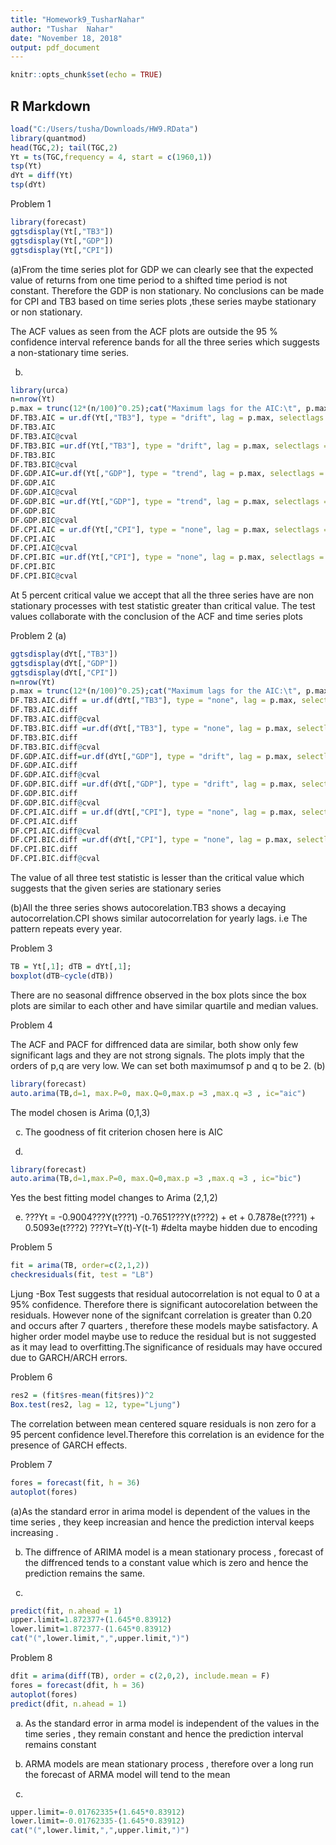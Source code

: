 ---
title: "Homework9_TusharNahar"
author: "Tushar  Nahar"
date: "November 18, 2018"
output: pdf_document
---

```{r setup, include=FALSE}
knitr::opts_chunk$set(echo = TRUE)
```

## R Markdown

```{r}
load("C:/Users/tusha/Downloads/HW9.RData")
library(quantmod)
head(TGC,2); tail(TGC,2)
Yt = ts(TGC,frequency = 4, start = c(1960,1))
tsp(Yt)
dYt = diff(Yt) 
tsp(dYt)
```
Problem 1
```{r}
library(forecast)
ggtsdisplay(Yt[,"TB3"])
ggtsdisplay(Yt[,"GDP"])
ggtsdisplay(Yt[,"CPI"])
```

(a)From the time series plot for GDP we can clearly see that the expected value of returns from one time period to a shifted time period is not constant. Therefore the GDP is non stationary. No conclusions can be made for CPI and TB3 based on time series plots ,these series maybe stationary or non stationary. 

The ACF values as seen from the ACF plots are outside the 95 % confidence interval reference bands for all the three series which suggests a non-stationary time series. 

(b)
```{r}
library(urca)
n=nrow(Yt)
p.max = trunc(12*(n/100)^0.25);cat("Maximum lags for the AIC:\t", p.max)
DF.TB3.AIC = ur.df(Yt[,"TB3"], type = "drift", lag = p.max, selectlags = "AIC")
DF.TB3.AIC
DF.TB3.AIC@cval
DF.TB3.BIC =ur.df(Yt[,"TB3"], type = "drift", lag = p.max, selectlags = "BIC")
DF.TB3.BIC
DF.TB3.BIC@cval
DF.GDP.AIC=ur.df(Yt[,"GDP"], type = "trend", lag = p.max, selectlags = "AIC")
DF.GDP.AIC
DF.GDP.AIC@cval
DF.GDP.BIC =ur.df(Yt[,"GDP"], type = "trend", lag = p.max, selectlags = "BIC")
DF.GDP.BIC
DF.GDP.BIC@cval
DF.CPI.AIC = ur.df(Yt[,"CPI"], type = "none", lag = p.max, selectlags = "AIC")
DF.CPI.AIC
DF.CPI.AIC@cval
DF.CPI.BIC =ur.df(Yt[,"CPI"], type = "none", lag = p.max, selectlags = "BIC")
DF.CPI.BIC
DF.CPI.BIC@cval

```
At 5 percent critical value we accept that all the three series have are non stationary processes with test statistic greater than critical value. The test values collaborate with the conclusion of the ACF and time series plots

Problem 2
(a)
```{r}
ggtsdisplay(dYt[,"TB3"])
ggtsdisplay(dYt[,"GDP"])
ggtsdisplay(dYt[,"CPI"])
n=nrow(Yt)
p.max = trunc(12*(n/100)^0.25);cat("Maximum lags for the AIC:\t", p.max)
DF.TB3.AIC.diff = ur.df(dYt[,"TB3"], type = "none", lag = p.max, selectlags = "AIC")
DF.TB3.AIC.diff
DF.TB3.AIC.diff@cval
DF.TB3.BIC.diff =ur.df(dYt[,"TB3"], type = "none", lag = p.max, selectlags = "BIC")
DF.TB3.BIC.diff
DF.TB3.BIC.diff@cval
DF.GDP.AIC.diff=ur.df(dYt[,"GDP"], type = "drift", lag = p.max, selectlags = "AIC")
DF.GDP.AIC.diff
DF.GDP.AIC.diff@cval
DF.GDP.BIC.diff =ur.df(dYt[,"GDP"], type = "drift", lag = p.max, selectlags = "BIC")
DF.GDP.BIC.diff
DF.GDP.BIC.diff@cval
DF.CPI.AIC.diff = ur.df(dYt[,"CPI"], type = "none", lag = p.max, selectlags = "AIC")
DF.CPI.AIC.diff
DF.CPI.AIC.diff@cval
DF.CPI.BIC.diff =ur.df(dYt[,"CPI"], type = "none", lag = p.max, selectlags = "BIC")
DF.CPI.BIC.diff
DF.CPI.BIC.diff@cval

```
The value of all three test statistic is lesser than the critical value which suggests that the given series are stationary series

(b)All the three series shows autocorelation.TB3 shows a decaying autocorrelation.CPI shows similar autocorrelation for yearly lags. i.e The pattern repeats every year.

Problem 3

```{r}
TB = Yt[,1]; dTB = dYt[,1];
boxplot(dTB~cycle(dTB))
```
There are no seasonal diffrence observed in the box plots since the box plots are similar to each other and have similar quartile and median values.


Problem 4

The ACF and PACF for diffrenced data are similar, both show only few significant lags and they are not strong signals. The plots imply that the orders of p,q are very low. We can set both maximumsof p and q to be 2.
(b)
```{r}
library(forecast)
auto.arima(TB,d=1, max.P=0, max.Q=0,max.p =3 ,max.q =3 , ic="aic")
```

The model chosen is Arima (0,1,3)

(c) The goodness of fit criterion chosen here is AIC

(d)
```{r}
library(forecast)
auto.arima(TB,d=1,max.P=0, max.Q=0,max.p =3 ,max.q =3 , ic="bic")
```
Yes the best fitting model changes to Arima (2,1,2)

(e)
???Yt = -0.9004???Y(t???1) -0.7651???Y(t???2) + et + 0.7878e(t???1) + 0.5093e(t???2)
???Yt=Y(t)-Y(t-1)
#delta maybe hidden due to encoding

Problem 5
```{r}
fit = arima(TB, order=c(2,1,2))
checkresiduals(fit, test = "LB")
```
Ljung -Box Test suggests that residual autocorrelation is not equal to 0 at a 95% confidence. Therefore there is significant autocorelation between the residuals. However none of the signifcant correlation is greater than 0.20 and occurs after 7 quarters , therefore these models maybe satisfactory. A higher order model maybe use to reduce the residual but is not suggested as it may lead to overfitting.The significance of residuals may have occured due to GARCH/ARCH errors.

Problem 6

```{r}
res2 = (fit$res-mean(fit$res))^2
Box.test(res2, lag = 12, type="Ljung")
```
The correlation between mean centered square residuals is non zero for a 95 percent confidence level.Therefore this correlation is an evidence for the presence of GARCH effects.

Problem 7

```{r}
fores = forecast(fit, h = 36)
autoplot(fores)
```
(a)As the standard error in arima model is dependent of the values in the time series , they keep increasian and hence the prediction interval keeps increasing .

(b) The diffrence of ARIMA model is a mean stationary process , forecast of the diffrenced tends to a constant value which is zero and hence the prediction remains the same. 

(c)
```{r}
predict(fit, n.ahead = 1)
upper.limit=1.872377+(1.645*0.83912)
lower.limit=1.872377-(1.645*0.83912)
cat("(",lower.limit,",",upper.limit,")")
```

Problem 8
```{r}
dfit = arima(diff(TB), order = c(2,0,2), include.mean = F)
fores = forecast(dfit, h = 36)
autoplot(fores)
predict(dfit, n.ahead = 1)
```
(a) As the standard error in arma model is independent of the values in the time series , they remain constant and hence the prediction interval remains constant

(b) ARMA models are mean stationary process , therefore over a long run the forecast of ARMA model will tend to the mean

(c)
```{r}
upper.limit=-0.01762335+(1.645*0.83912)
lower.limit=-0.01762335-(1.645*0.83912)
cat("(",lower.limit,",",upper.limit,")")

```

